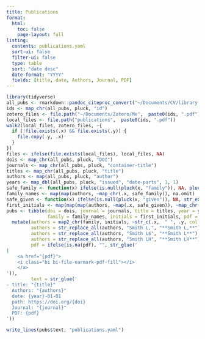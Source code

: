 ```yaml
---
title: Publications
format:
  html:
    toc: false
    page-layout: full
listing:
  contents: publications.yaml
  sort-ui: false
  filter-ui: false
  type: table
  sort: "date desc"
  date-format: "YYYY"
  fields: [title, date, Authors, Journal, PDF]
---
```


```r
library(tidyverse)
all_pubs <- rmarkdown::pandoc_citeproc_convert("~/Documents/CV/library.bib", type = "list")
ids <- map_chr(all_pubs, pluck, "id")
zotero_files <- file.path("~/Documents/Zotero/Me",  paste0(ids, ".pdf"))
local_files <- file.path("publications",  paste0(ids, ".pdf"))
walk2(local_files, zotero_files, ~{
  if (!file.exists(.x) && file.exists(.y)) {
    file.copy(.y, .x)
  }
})
files <- ifelse(file.exists(local_files), local_files, NA)
dois <- map_chr(all_pubs, pluck, "DOI")
journals <- map_chr(all_pubs, pluck, "container-title")
titles <- map_chr(all_pubs, pluck, "title")
authors <- map(all_pubs, pluck, "author")
years <- map_dbl(all_pubs, pluck, "issued", "date-parts", 1, 1)
safe_family <- function(x) ifelse(is.null(pluck(x, "family")), NA, pluck(x, "family"))
family_names <- map(map(authors, ~map_chr(.x, safe_family)), na.omit)
safe_given <- function(x) ifelse(is.null(pluck(x, "given")), NA, str_extract_all(pluck(x, "given"), "[A-Z]"))
first_initials <- map(map(map(authors, ~map(.x, safe_given)), ~map_chr(map(.x, pluck, 1), str_c, collapse = "")), na.omit)
pubs <- tibble(doi = dois, journal = journals, title = titles, year = years, 
               family = family_names, initials = first_initials, pdf = files) |> 
  mutate(authors = map2_chr(family, initials, ~str_c(.x,  " ", .y, collapse = ", ")),
         authors = str_replace_all(authors, "Smith L,", "**Smith L,**"),
         authors = str_replace_all(authors, "Smith L$", "**Smith L**"),
         authors = str_replace_all(authors, "Smith LH", "**Smith LH**"),
         pdf = ifelse(is.na(pdf), "", str_glue('
|
    <a href="{pdf}">
    <i class="bi bi-file-earmark-pdf-fill"></i>
    </a>
')),
         text = str_glue('
- title: "{title}"
  Authors: "{authors}"
  date: {year}-01-01
  path: https://doi.org/{doi}
  Journal: "{journal}"
  PDF: {pdf}
'))

write_lines(pubs$text, "publications.yaml")
```

